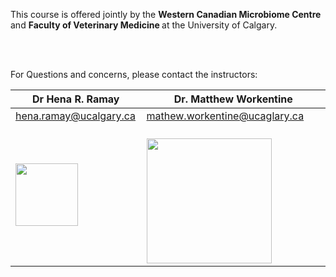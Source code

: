 

<br>
<br> 

<p class="medium">This course is offered jointly by the <b>Western Canadian Microbiome Centre</b> and <b>Faculty of Veterinary Medicine </b> at the University of Calgary.</p>



<br>
<br>

<p class="small"> For Questions and concerns, please contact the instructors:

Dr Hena R. Ramay | Dr. Matthew Workentine
---------------- |-----------------------
<a href="mailto:hena.ramay@ucalgary.ca" target="_top">hena.ramay@ucalgary.ca</a>|<a href="mailto:matthew.workentine@ucalgary.ca" target="_top">mathew.workentine@ucaglary.ca</a>
<img src="WCMClogo.png" width="100" height="100" />| <br> <img src="UC-vet_med-rgb.jpg" width="200" height="200" />
</p>